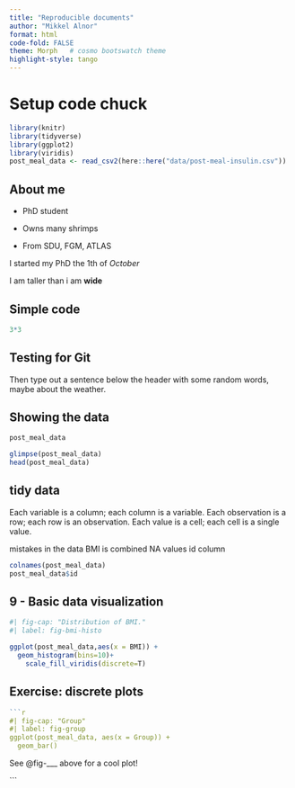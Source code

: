 ```yaml
---
title: "Reproducible documents"
author: "Mikkel Alnor"
format: html
code-fold: FALSE
theme: Morph   # cosmo bootswatch theme
highlight-style: tango
---
```


# Setup code chuck

```r
library(knitr)
library(tidyverse)
library(ggplot2)
library(viridis)
post_meal_data <- read_csv2(here::here("data/post-meal-insulin.csv"))
```

## About me

-   PhD student

-   Owns many shrimps

-   From SDU, FGM, ATLAS

I started my PhD the 1th of *October*

I am taller than i am **wide**

## Simple code

```r
3*3
```

## Testing for Git

Then type out a sentence below the header with some random words, maybe about the weather.

## Showing the data

```r
post_meal_data

```

```r

glimpse(post_meal_data)
head(post_meal_data)

```

## tidy data

Each variable is a column; each column is a variable. Each observation is a row; each row is an observation. Each value is a cell; each cell is a single value.

mistakes in the data BMI is combined NA values id column

```r
colnames(post_meal_data)
post_meal_data$id
```

## 9 - Basic data visualization

```r
#| fig-cap: "Distribution of BMI."
#| label: fig-bmi-histo

ggplot(post_meal_data,aes(x = BMI)) +
  geom_histogram(bins=10)+
    scale_fill_viridis(discrete=T)
```

## Exercise: discrete plots

```r
```r
#| fig-cap: "Group"
#| label: fig-group
ggplot(post_meal_data, aes(x = Group)) +
  geom_bar()

```

See @fig-___ above for a cool plot!


```


